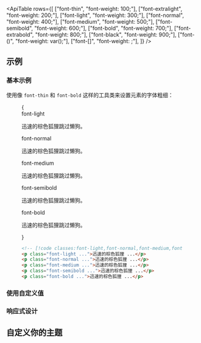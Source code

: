 

<ApiTable
  rows={[
    ["font-thin", "font-weight: 100;"],
    ["font-extralight", "font-weight: 200;"],
    ["font-light", "font-weight: 300;"],
    ["font-normal", "font-weight: 400;"],
    ["font-medium", "font-weight: 500;"],
    ["font-semibold", "font-weight: 600;"],
    ["font-bold", "font-weight: 700;"],
    ["font-extrabold", "font-weight: 800;"],
    ["font-black", "font-weight: 900;"],
    ["font-(<custom-property>)", "font-weight: var(<custom-property>);"],
    ["font-[<value>]", "font-weight: <value>;"],
  ]}
/>

## 示例

### 基本示例

使用像 `font-thin` 和 `font-bold` 这样的工具类来设置元素的字体粗细：

<Figure>

<Example>
  {
    <div className="flex flex-col gap-8">
      <div>
        <span className="mb-3 font-mono text-sm font-medium text-gray-500 dark:text-gray-400">font-light</span>
        <p className="text-lg font-light text-gray-900 dark:text-gray-200">
          迅速的棕色狐狸跳过懒狗。
        </p>
      </div>
      <div>
        <span className="mb-3 font-mono text-sm font-medium text-gray-500 dark:text-gray-400">font-normal</span>
        <p className="text-lg font-normal text-gray-900 dark:text-gray-200">
          迅速的棕色狐狸跳过懒狗。
        </p>
      </div>
      <div>
        <span className="mb-3 font-mono text-sm font-medium text-gray-500 dark:text-gray-400">font-medium</span>
        <p className="text-lg font-medium text-gray-900 dark:text-gray-200">
          迅速的棕色狐狸跳过懒狗。
        </p>
      </div>
      <div>
        <span className="mb-3 font-mono text-sm font-medium text-gray-500 dark:text-gray-400">font-semibold</span>
        <p className="text-lg font-semibold text-gray-900 dark:text-gray-200">
          迅速的棕色狐狸跳过懒狗。
        </p>
      </div>
      <div>
        <span className="mb-3 font-mono text-sm font-medium text-gray-500 dark:text-gray-400">font-bold</span>
        <p className="text-lg font-bold text-gray-900 dark:text-gray-200">
          迅速的棕色狐狸跳过懒狗。
        </p>
      </div>
    </div>
  }
</Example>

```html
<!-- [!code classes:font-light,font-normal,font-medium,font-semibold,font-bold] -->
<p class="font-light ...">迅速的棕色狐狸 ...</p>
<p class="font-normal ...">迅速的棕色狐狸 ...</p>
<p class="font-medium ...">迅速的棕色狐狸 ...</p>
<p class="font-semibold ...">迅速的棕色狐狸 ...</p>
<p class="font-bold ...">迅速的棕色狐狸 ...</p>
```

</Figure>

### 使用自定义值

<UsingACustomValue element="p" utility="font" value="1000" name="字体粗细" variable="font-weight" />

### 响应式设计

<ResponsiveDesign element="p" property="font-weight" defaultClass="font-normal" featuredClass="font-bold" />

## 自定义你的主题

<CustomizingYourTheme
  utility="font"
  themeKey="font-weight"
  name="字体粗细"
  customValue="1000"
  customName="超黑"
/>
